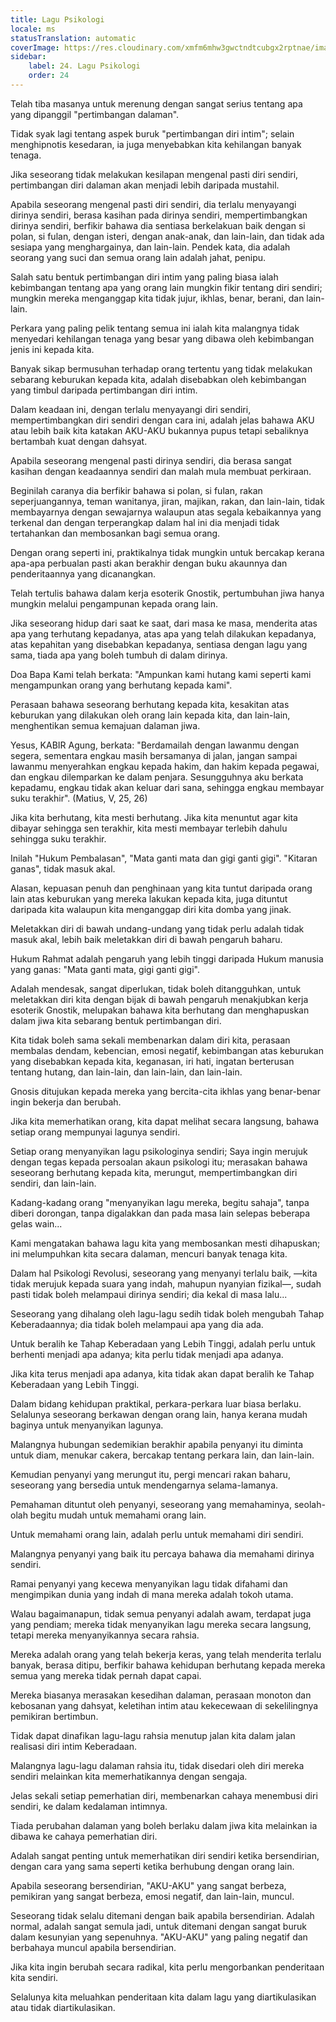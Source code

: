 ```yaml
---
title: Lagu Psikologi
locale: ms
statusTranslation: automatic
coverImage: https://res.cloudinary.com/xmfm6mhw3gwctndtcubgx2rptnae/image/upload/v1740468922/small_cover_tratado_de_psicologia_revolucionaria_a4c0dca4e0.webp
sidebar:
    label: 24. Lagu Psikologi
    order: 24
---
```

Telah tiba masanya untuk merenung dengan sangat serius tentang apa yang dipanggil "pertimbangan dalaman".

Tidak syak lagi tentang aspek buruk "pertimbangan diri intim"; selain menghipnotis kesedaran, ia juga menyebabkan kita kehilangan banyak tenaga.

Jika seseorang tidak melakukan kesilapan mengenal pasti diri sendiri, pertimbangan diri dalaman akan menjadi lebih daripada mustahil.

Apabila seseorang mengenal pasti diri sendiri, dia terlalu menyayangi dirinya sendiri, berasa kasihan pada dirinya sendiri, mempertimbangkan dirinya sendiri, berfikir bahawa dia sentiasa berkelakuan baik dengan si polan, si fulan, dengan isteri, dengan anak-anak, dan lain-lain, dan tidak ada sesiapa yang menghargainya, dan lain-lain. Pendek kata, dia adalah seorang yang suci dan semua orang lain adalah jahat, penipu.

Salah satu bentuk pertimbangan diri intim yang paling biasa ialah kebimbangan tentang apa yang orang lain mungkin fikir tentang diri sendiri; mungkin mereka menganggap kita tidak jujur, ikhlas, benar, berani, dan lain-lain.

Perkara yang paling pelik tentang semua ini ialah kita malangnya tidak menyedari kehilangan tenaga yang besar yang dibawa oleh kebimbangan jenis ini kepada kita.

Banyak sikap bermusuhan terhadap orang tertentu yang tidak melakukan sebarang keburukan kepada kita, adalah disebabkan oleh kebimbangan yang timbul daripada pertimbangan diri intim.

Dalam keadaan ini, dengan terlalu menyayangi diri sendiri, mempertimbangkan diri sendiri dengan cara ini, adalah jelas bahawa AKU atau lebih baik kita katakan AKU-AKU bukannya pupus tetapi sebaliknya bertambah kuat dengan dahsyat.

Apabila seseorang mengenal pasti dirinya sendiri, dia berasa sangat kasihan dengan keadaannya sendiri dan malah mula membuat perkiraan.

Beginilah caranya dia berfikir bahawa si polan, si fulan, rakan seperjuangannya, teman wanitanya, jiran, majikan, rakan, dan lain-lain, tidak membayarnya dengan sewajarnya walaupun atas segala kebaikannya yang terkenal dan dengan terperangkap dalam hal ini dia menjadi tidak tertahankan dan membosankan bagi semua orang.

Dengan orang seperti ini, praktikalnya tidak mungkin untuk bercakap kerana apa-apa perbualan pasti akan berakhir dengan buku akaunnya dan penderitaannya yang dicanangkan.

Telah tertulis bahawa dalam kerja esoterik Gnostik, pertumbuhan jiwa hanya mungkin melalui pengampunan kepada orang lain.

Jika seseorang hidup dari saat ke saat, dari masa ke masa, menderita atas apa yang terhutang kepadanya, atas apa yang telah dilakukan kepadanya, atas kepahitan yang disebabkan kepadanya, sentiasa dengan lagu yang sama, tiada apa yang boleh tumbuh di dalam dirinya.

Doa Bapa Kami telah berkata: "Ampunkan kami hutang kami seperti kami mengampunkan orang yang berhutang kepada kami".

Perasaan bahawa seseorang berhutang kepada kita, kesakitan atas keburukan yang dilakukan oleh orang lain kepada kita, dan lain-lain, menghentikan semua kemajuan dalaman jiwa.

Yesus, KABIR Agung, berkata: "Berdamailah dengan lawanmu dengan segera, sementara engkau masih bersamanya di jalan, jangan sampai lawanmu menyerahkan engkau kepada hakim, dan hakim kepada pegawai, dan engkau dilemparkan ke dalam penjara. Sesungguhnya aku berkata kepadamu, engkau tidak akan keluar dari sana, sehingga engkau membayar suku terakhir". (Matius, V, 25, 26)

Jika kita berhutang, kita mesti berhutang. Jika kita menuntut agar kita dibayar sehingga sen terakhir, kita mesti membayar terlebih dahulu sehingga suku terakhir.

Inilah "Hukum Pembalasan", "Mata ganti mata dan gigi ganti gigi". "Kitaran ganas", tidak masuk akal.

Alasan, kepuasan penuh dan penghinaan yang kita tuntut daripada orang lain atas keburukan yang mereka lakukan kepada kita, juga dituntut daripada kita walaupun kita menganggap diri kita domba yang jinak.

Meletakkan diri di bawah undang-undang yang tidak perlu adalah tidak masuk akal, lebih baik meletakkan diri di bawah pengaruh baharu.

Hukum Rahmat adalah pengaruh yang lebih tinggi daripada Hukum manusia yang ganas: "Mata ganti mata, gigi ganti gigi".

Adalah mendesak, sangat diperlukan, tidak boleh ditangguhkan, untuk meletakkan diri kita dengan bijak di bawah pengaruh menakjubkan kerja esoterik Gnostik, melupakan bahawa kita berhutang dan menghapuskan dalam jiwa kita sebarang bentuk pertimbangan diri.

Kita tidak boleh sama sekali membenarkan dalam diri kita, perasaan membalas dendam, kebencian, emosi negatif, kebimbangan atas keburukan yang disebabkan kepada kita, keganasan, iri hati, ingatan berterusan tentang hutang, dan lain-lain, dan lain-lain, dan lain-lain.

Gnosis ditujukan kepada mereka yang bercita-cita ikhlas yang benar-benar ingin bekerja dan berubah.

Jika kita memerhatikan orang, kita dapat melihat secara langsung, bahawa setiap orang mempunyai lagunya sendiri.

Setiap orang menyanyikan lagu psikologinya sendiri; Saya ingin merujuk dengan tegas kepada persoalan akaun psikologi itu; merasakan bahawa seseorang berhutang kepada kita, merungut, mempertimbangkan diri sendiri, dan lain-lain.

Kadang-kadang orang "menyanyikan lagu mereka, begitu sahaja", tanpa diberi dorongan, tanpa digalakkan dan pada masa lain selepas beberapa gelas wain...

Kami mengatakan bahawa lagu kita yang membosankan mesti dihapuskan; ini melumpuhkan kita secara dalaman, mencuri banyak tenaga kita.

Dalam hal Psikologi Revolusi, seseorang yang menyanyi terlalu baik, —kita tidak merujuk kepada suara yang indah, mahupun nyanyian fizikal—, sudah pasti tidak boleh melampaui dirinya sendiri; dia kekal di masa lalu...

Seseorang yang dihalang oleh lagu-lagu sedih tidak boleh mengubah Tahap Keberadaannya; dia tidak boleh melampaui apa yang dia ada.

Untuk beralih ke Tahap Keberadaan yang Lebih Tinggi, adalah perlu untuk berhenti menjadi apa adanya; kita perlu tidak menjadi apa adanya.

Jika kita terus menjadi apa adanya, kita tidak akan dapat beralih ke Tahap Keberadaan yang Lebih Tinggi.

Dalam bidang kehidupan praktikal, perkara-perkara luar biasa berlaku. Selalunya seseorang berkawan dengan orang lain, hanya kerana mudah baginya untuk menyanyikan lagunya.

Malangnya hubungan sedemikian berakhir apabila penyanyi itu diminta untuk diam, menukar cakera, bercakap tentang perkara lain, dan lain-lain.

Kemudian penyanyi yang merungut itu, pergi mencari rakan baharu, seseorang yang bersedia untuk mendengarnya selama-lamanya.

Pemahaman dituntut oleh penyanyi, seseorang yang memahaminya, seolah-olah begitu mudah untuk memahami orang lain.

Untuk memahami orang lain, adalah perlu untuk memahami diri sendiri.

Malangnya penyanyi yang baik itu percaya bahawa dia memahami dirinya sendiri.

Ramai penyanyi yang kecewa menyanyikan lagu tidak difahami dan mengimpikan dunia yang indah di mana mereka adalah tokoh utama.

Walau bagaimanapun, tidak semua penyanyi adalah awam, terdapat juga yang pendiam; mereka tidak menyanyikan lagu mereka secara langsung, tetapi mereka menyanyikannya secara rahsia.

Mereka adalah orang yang telah bekerja keras, yang telah menderita terlalu banyak, berasa ditipu, berfikir bahawa kehidupan berhutang kepada mereka semua yang mereka tidak pernah dapat capai.

Mereka biasanya merasakan kesedihan dalaman, perasaan monoton dan kebosanan yang dahsyat, keletihan intim atau kekecewaan di sekelilingnya pemikiran bertimbun.

Tidak dapat dinafikan lagu-lagu rahsia menutup jalan kita dalam jalan realisasi diri intim Keberadaan.

Malangnya lagu-lagu dalaman rahsia itu, tidak disedari oleh diri mereka sendiri melainkan kita memerhatikannya dengan sengaja.

Jelas sekali setiap pemerhatian diri, membenarkan cahaya menembusi diri sendiri, ke dalam kedalaman intimnya.

Tiada perubahan dalaman yang boleh berlaku dalam jiwa kita melainkan ia dibawa ke cahaya pemerhatian diri.

Adalah sangat penting untuk memerhatikan diri sendiri ketika bersendirian, dengan cara yang sama seperti ketika berhubung dengan orang lain.

Apabila seseorang bersendirian, "AKU-AKU" yang sangat berbeza, pemikiran yang sangat berbeza, emosi negatif, dan lain-lain, muncul.

Seseorang tidak selalu ditemani dengan baik apabila bersendirian. Adalah normal, adalah sangat semula jadi, untuk ditemani dengan sangat buruk dalam kesunyian yang sepenuhnya. "AKU-AKU" yang paling negatif dan berbahaya muncul apabila bersendirian.

Jika kita ingin berubah secara radikal, kita perlu mengorbankan penderitaan kita sendiri.

Selalunya kita meluahkan penderitaan kita dalam lagu yang diartikulasikan atau tidak diartikulasikan.


